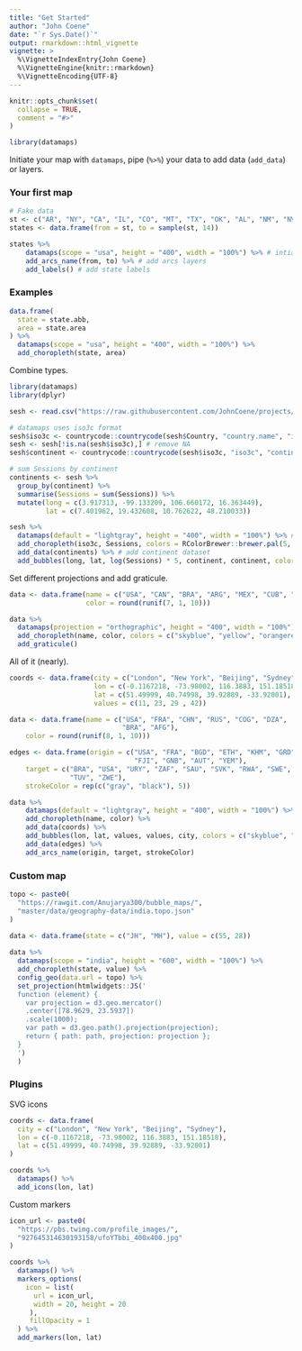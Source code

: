 ---
title: "Get Started"
author: "John Coene"
date: "`r Sys.Date()`"
output: rmarkdown::html_vignette
vignette: >
  %\VignetteIndexEntry{John Coene}
  %\VignetteEngine{knitr::rmarkdown}
  %\VignetteEncoding{UTF-8}
---

```{r setup, include = FALSE}
knitr::opts_chunk$set(
  collapse = TRUE,
  comment = "#>"
)

library(datamaps)
```

Initiate your map with `datamaps`, pipe (`%>%`) your data to add data (`add_data`) or layers.

### Your first map

```{r}
# Fake data
st <- c("AR", "NY", "CA", "IL", "CO", "MT", "TX", "OK", "AL", "NM", "NV", "NC", "OH", "PA")
states <- data.frame(from = st, to = sample(st, 14))

states %>%
    datamaps(scope = "usa", height = "400", width = "100%") %>% # intiate map
    add_arcs_name(from, to) %>% # add arcs layers 
    add_labels() # add state labels
```

### Examples

```{r}
data.frame(
  state = state.abb,
  area = state.area
) %>% 
  datamaps(scope = "usa", height = "400", width = "100%") %>%
  add_choropleth(state, area)
```

Combine types.

```{r}
library(datamaps)
library(dplyr)

sesh <- read.csv("https://raw.githubusercontent.com/JohnCoene/projects/master/htmlwidgets/echarts/data/sessions.csv")

# datamaps uses iso3c format
sesh$iso3c <- countrycode::countrycode(sesh$Country, "country.name", "iso3c")
sesh <- sesh[!is.na(sesh$iso3c),] # remove NA
sesh$continent <- countrycode::countrycode(sesh$iso3c, "iso3c", "continent") # find continents

# sum Sessions by continent
continents <- sesh %>% 
  group_by(continent) %>% 
  summarise(Sessions = sum(Sessions)) %>% 
  mutate(long = c(3.917313, -99.133209, 106.660172, 16.363449),
         lat = c(7.401962, 19.432608, 10.762622, 48.210033))

sesh %>% 
  datamaps(default = "lightgray", height = "400", width = "100%") %>% # initiate map
  add_choropleth(iso3c, Sessions, colors = RColorBrewer::brewer.pal(5, "YlOrRd")) %>% # add chorpleth layer
  add_data(continents) %>% # add continent dataset
  add_bubbles(long, lat, log(Sessions) * 5, continent, continent, colors = RColorBrewer::brewer.pal(4, "Set1")) # add continent bubbles
```

Set different projections and add graticule.

```{r}
data <- data.frame(name = c("USA", "CAN", "BRA", "ARG", "MEX", "CUB", "BOL"),
                   color = round(runif(7, 1, 10)))

data %>%
  datamaps(projection = "orthographic", height = "400", width = "100%") %>%
  add_choropleth(name, color, colors = c("skyblue", "yellow", "orangered")) %>% 
  add_graticule() 
```

All of it (nearly).

```{r}
coords <- data.frame(city = c("London", "New York", "Beijing", "Sydney"),
                     lon = c(-0.1167218, -73.98002, 116.3883, 151.18518),
                     lat = c(51.49999, 40.74998, 39.92889, -33.92001),
                     values = c(11, 23, 29 , 42))

data <- data.frame(name = c("USA", "FRA", "CHN", "RUS", "COG", "DZA",
                            "BRA", "AFG"),
    color = round(runif(8, 1, 10)))

edges <- data.frame(origin = c("USA", "FRA", "BGD", "ETH", "KHM", "GRD",
                               "FJI", "GNB", "AUT", "YEM"),
    target = c("BRA", "USA", "URY", "ZAF", "SAU", "SVK", "RWA", "SWE",
               "TUV", "ZWE"),
    strokeColor = rep(c("gray", "black"), 5))

data %>%
    datamaps(default = "lightgray", height = "400", width = "100%") %>%
    add_choropleth(name, color) %>%
    add_data(coords) %>%
    add_bubbles(lon, lat, values, values, city, colors = c("skyblue", "darkblue")) %>%
    add_data(edges) %>%
    add_arcs_name(origin, target, strokeColor)
```

### Custom map

```{r}
topo <- paste0(
  "https://rawgit.com/Anujarya300/bubble_maps/",
  "master/data/geography-data/india.topo.json"
)

data <- data.frame(state = c("JH", "MH"), value = c(55, 28))
  
data %>% 
  datamaps(scope = "india", height = "600", width = "100%") %>% 
  add_choropleth(state, value) %>% 
  config_geo(data.url = topo) %>% 
  set_projection(htmlwidgets::JS('
  function (element) {
    var projection = d3.geo.mercator()
    .center([78.9629, 23.5937])
    .scale(1000);
    var path = d3.geo.path().projection(projection);
    return { path: path, projection: projection };
  }
  ')
  )
```

### Plugins

SVG icons

```{r}
coords <- data.frame(
  city = c("London", "New York", "Beijing", "Sydney"),
  lon = c(-0.1167218, -73.98002, 116.3883, 151.18518),
  lat = c(51.49999, 40.74998, 39.92889, -33.92001)
)

coords %>% 
  datamaps() %>% 
  add_icons(lon, lat)
```

Custom markers

```{r}
icon_url <- paste0(
  "https://pbs.twimg.com/profile_images/",
  "927645314630193158/ufoYTbbi_400x400.jpg"
)

coords %>% 
  datamaps() %>% 
  markers_options(
    icon = list(
      url = icon_url,
      width = 20, height = 20
     ),
     fillOpacity = 1
  ) %>% 
  add_markers(lon, lat)
```